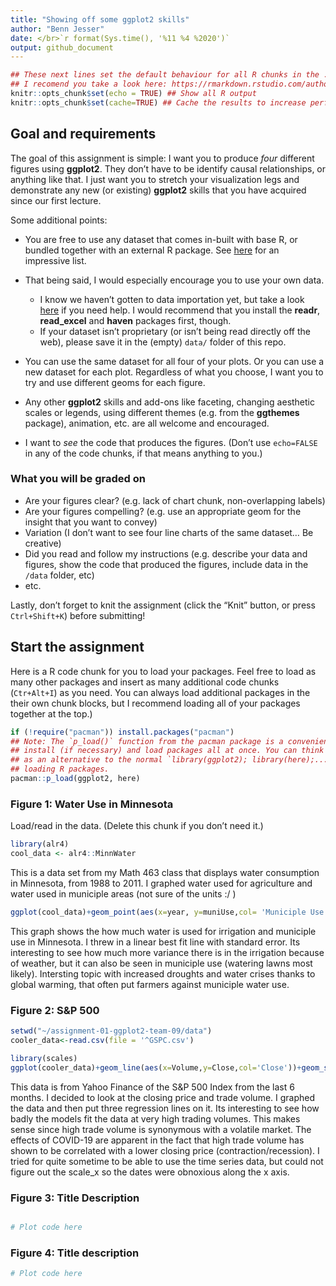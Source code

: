```yaml
---
title: "Showing off some ggplot2 skills"
author: "Benn Jesser"
date: </br>`r format(Sys.time(), '%11 %4 %2020')`
output: github_document
---
```


```r
## These next lines set the default behaviour for all R chunks in the .Rmd document.
## I recomend you take a look here: https://rmarkdown.rstudio.com/authoring_rcodechunks.html
knitr::opts_chunk$set(echo = TRUE) ## Show all R output
knitr::opts_chunk$set(cache=TRUE) ## Cache the results to increase performance.
```

## Goal and requirements

The goal of this assignment is simple: I want you to produce *four* different figures using **ggplot2**. They don't have to be identify causal relationships, or anything like that. I just want you to stretch your visualization legs and demonstrate any new (or existing) **ggplot2** skills that you have acquired since our first lecture. 

Some additional points:

- You are free to use any dataset that comes in-built with base R, or bundled together with an external R package. See [here](https://vincentarelbundock.github.io/Rdatasets/datasets.html) for an impressive list.

- That being said, I would especially encourage you to use your own data. 
  - I know we haven't gotten to data importation yet, but take a look [here](https://support.rstudio.com/hc/en-us/articles/218611977-Importing-Data-with-RStudio) if you need help. I would recommend that you install the **readr**, **read_excel** and **haven** packages first, though.
  - If your dataset isn't proprietary (or isn't being read directly off the web), please save it in the (empty) `data/` folder of this repo. 

- You can use the same dataset for all four of your plots. Or you can use a new dataset for each plot. Regardless of what you choose, I want you to try and use different geoms for each figure.

- Any other **ggplot2** skills and add-ons like faceting, changing aesthetic scales or legends, using different themes (e.g. from the **ggthemes** package), animation, etc. are all welcome and encouraged.

- I want to *see* the code that produces the figures. (Don't use `echo=FALSE` in any of the code chunks, if that means anything to you.)

### What you will be graded on

- Are your figures clear? (e.g. lack of chart chunk, non-overlapping labels)
- Are your figures compelling? (e.g. use an appropriate geom for the insight that you want to convey)
- Variation (I don't want to see four line charts of the same dataset... Be creative)
- Did you read and follow my instructions (e.g. describe your data and figures, show the code that produced the figures, include data in the `/data` folder, etc)
- etc.

Lastly, don't forget to knit the assignment (click the "Knit" button, or press `Ctrl+Shift+K`) before submitting!

## Start the assignment

Here is a R code chunk for you to load your packages. Feel free to load as many other packages and insert as many additional code chunks (`Ctr+Alt+I`) as you need. You can always load additional packages in the their own chunk blocks, but I recommend loading all of your packages together at the top.)

```r
if (!require("pacman")) install.packages("pacman")
## Note: The `p_load()` function from the pacman package is a convenient way to 
## install (if necessary) and load packages all at once. You can think of this
## as an alternative to the normal `library(ggplot2); library(here);...` way of
## loading R packages.
pacman::p_load(ggplot2, here)
```


### Figure 1: Water Use in Minnesota

Load/read in the data. (Delete this chunk if you don't need it.)
```r
library(alr4)
cool_data <- alr4::MinnWater
```

This is a data set from my Math 463 class that displays water consumption in Minnesota, from 1988 to 2011. I graphed water used for agriculture and water used in municiple areas (not sure of the units :/ )
```r
ggplot(cool_data)+geom_point(aes(x=year, y=muniUse,col= 'Municiple Use'))+geom_point(aes(x=year, y=irrUse,col='Irrigation Use'))+geom_smooth(aes(x=year, y=muniUse),method = 'lm')+geom_smooth(aes(x=year, y=irrUse),method = 'lm')+labs(x='Year',y='Water Usage',title = 'Minnesota Water Consumption')
```
This graph shows the how much water is used for irrigation and municiple use in Minnesota. I threw in a linear best fit line with standard error. Its interesting to see how much more variance there is in the irrigation because of weather, but it can also be seen in municiple use (watering lawns most likely). Intersting topic with increased droughts and water crises thanks to global warming, that often put farmers against municiple water use.

### Figure 2: S&P 500 
```r
setwd("~/assignment-01-ggplot2-team-09/data")
cooler_data<-read.csv(file = '^GSPC.csv')


```

```r
library(scales)
ggplot(cooler_data)+geom_line(aes(x=Volume,y=Close,col='Close'))+geom_smooth(aes(x=Volume,y=Close,col='lm'),method ='lm',se=FALSE)+geom_smooth(aes(x=Volume,y=Close,col='gam'),method = 'gam',se=FALSE)+geom_smooth(aes(x=Volume,y=Close,col='loess'),method = 'loess',se=FALSE)+labs(y='S&P 500 Closing Price',title = 'S&P 500 in the Last 6 months')


```
This data is from Yahoo Finance of the S&P 500 Index from the last 6 months. I decided to look at the closing price and trade volume. I graphed the data and then put three regression lines on it. Its interesting to see how badly the  models fit the data at very high trading volumes. This makes sense since high trade volume is synonymous with a volatile market. The effects of COVID-19 are apparent in the fact that high trade volume has shown to be correlated with a lower closing price (contraction/recession). I tried for quite sometime to be able to use the time series data, but could not figure out the scale_x so the dates were obnoxious along the x axis.

### Figure 3: Title Description
```r



```

```r
# Plot code here
```

### Figure 4: Title description

```r
# Plot code here
```
